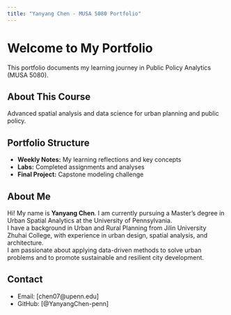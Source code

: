 ```yaml
---
title: "Yanyang Chen - MUSA 5080 Portfolio"
---
```


# Welcome to My Portfolio

This portfolio documents my learning journey in Public Policy Analytics (MUSA 5080).

## About This Course
Advanced spatial analysis and data science for urban planning and public policy.

## Portfolio Structure
- **Weekly Notes:** My learning reflections and key concepts
- **Labs:** Completed assignments and analyses
- **Final Project:** Capstone modeling challenge

## About Me
Hi! My name is **Yanyang Chen**.  I am currently pursuing a Master's degree in Urban Spatial Analytics at the University of Pennsylvania.  
I have a background in Urban and Rural Planning from Jilin University Zhuhai College, with experience in urban design, spatial analysis, and architecture.  
I am passionate about applying data-driven methods to solve urban problems and to promote sustainable and resilient city development.  


## Contact
- Email: [chen07@upenn.edu]
- GitHub: [@YanyangChen-penn]
